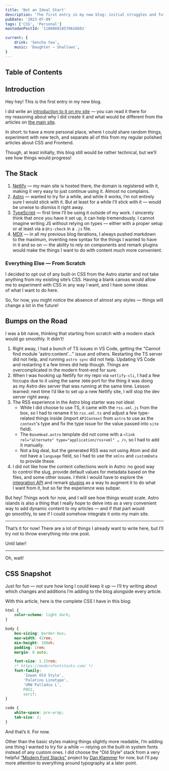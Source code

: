 ```yaml
---
title: 'Not an Ideal Start'
description: 'The first entry in my new blog: initial struggles and future plans.'
pubDate: '2023-07-09'
tags: ['CSS', 'Personal']
mastodonPostId: '110686018570616601'

current: {
	drink: 'Sencha tea',
	music: 'Daughter — Shallows',
}
---
```


## Table of Contents

## Introduction

Hey hey! This is the first entry in my new blog.

I did write an [introduction to it on my site](https://kizu.dev/new-blog/) — you can read it there for my reasoning about why I did create it and what would be different from the articles on [the main site](https://kizu.dev).

In short: to have a more personal place, where I could share random things, experiment with new tech, and separate all of this from my regular polished articles about CSS and Frontend.

Though, at least initially, this blog still would be rather technical, but we’ll see how things would progress!

## The Stack

1. [Netlify](https://www.netlify.com/) — my main site is hosted there, the domain is registered with it, making it very easy to just continue using it. Almost no complains.
2. [Astro](https://astro.build/) — wanted to try for a while, and while it works, I’m not entirely sure I would stick with it. But at least for a while I’ll stick with it — would be unwise to dismiss it right away.
3. [TypeScript](https://www.typescriptlang.org/) — first time I’ll be using it outside of my work. I sincerely think that once you have it set up, it can help tremendously. I cannot imagine writing JS without relying on types — either with a proper setup or at least via a `@ts-check` in a `.js` file.
4. [MDX](https://mdxjs.com/) — in all my previous blog iterations, I always pushed markdown to the maximum, inventing new syntax for the things I wanted to have in it and so on — the ability to rely on components and remark plugins would make the things I want to do with content much more convenient.

### Everything Else — From Scratch

I decided to opt out of any built-in CSS from the Astro starter and not take anything from my existing site’s CSS. Having a blank canvas would allow me to experiment with CSS in any way I want, and I have some ideas of what I want to do here.

So, for now, you might notice the absence of almost any styles — things will change a lot in the future!

## Bumps on the Road

I was a bit naive, thinking that starting from scratch with a modern stack would go smoothly. It didn’t!

1. Right away, I had a bunch of TS issues in VS Code, getting the “Cannot find module 'astro:content'…” issue and others. Restarting the TS server did not help, and running `astro sync` did not help. Updating VS Code and restarting it a few times did help though. Things are overcomplicated in the modern front-end for sure.
2. When I was hooking up Netlify for my repo via `netlify-cli`, I had a few hiccups due to it using the same `3000` port for the thing it was doing as my Astro dev server that was running at the same time. Lesson learned: next time I’d like to set up a new Netlify site, I will stop the dev server right away.
3. The RSS experience in the Astro blog starter was not ideal:
	- While I did choose to use TS, it came with the `rss.xml.js` from the box, so I had to rename it to `rss.xml.ts` and adjust a few type-related things inside (import `APIContext` from `astro` to use as the `context`'s type and fix the type issue for the value passed into `site` field).
	- The `BaseHead.astro` template did not come with a `<link rel="alternate" type="application/rss+xml" … />`, so I had to add it manually.
	- Not a big deal, but the generated RSS was not using Atom and did not have a `language` field, so I had to use the `xmlns` and `customData` to provide these.
4. I did not like how the content collections work in Astro: no good way to control the slug, provide default values for metadata based on the files, and some other issues. I think I would have to explore the [integration API](https://docs.astro.build/en/reference/integrations-reference/) and remark [plugins](https://github.com/unifiedjs/unified#plugin) as a way to augment it to do what I want from it, but so far the experience was subpar.

But hey! Things work for now, and I will see how things would scale. Astro islands is also a thing that I really hope to delve into as a very convenient way to add dynamic content to my articles — and if that part would go smoothly, to see if I could somehow integrate it onto my main site.

- - -

That’s it for now! There are a lot of things I already want to write here, but I’ll try not to throw everything into one post.

Until later!

- - -

Oh, wait!

## CSS Snapshot

Just for fun — not sure how long I could keep it up — I’ll try writing about which changes and additions I’m adding to the blog alongside every article.

With this article, here is the complete CSS I have in this blog:

```css
html {
	color-scheme: light dark;
}

body {
	box-sizing: border-box;
	max-width: 42rem;
	min-height: 100vh;
	padding: 1rem;
	margin: 0 auto;

	font-size: 1.25rem;
	/* https://modernfontstacks.com/ */
	font-family:
		'Iowan Old Style',
		'Palatino Linotype',
		'URW Palladio L',
		P052,
		serif;
}

code {
	white-space: pre-wrap;
	tab-size: 2;
}
```

And that’s it. For now.

Other than the basic styles making things slightly more readable, I’m adding one thing I wanted to try for a while — relying on the built-in system fonts instead of any custom ones. I did choose the “Old Style” stack from a very helpful [“Modern Font Stacks”](https://modernfontstacks.com/) project by [Dan Klammer](https://danklammer.com/) for now, but I’ll pay more attention to everything around typography at a later point.
